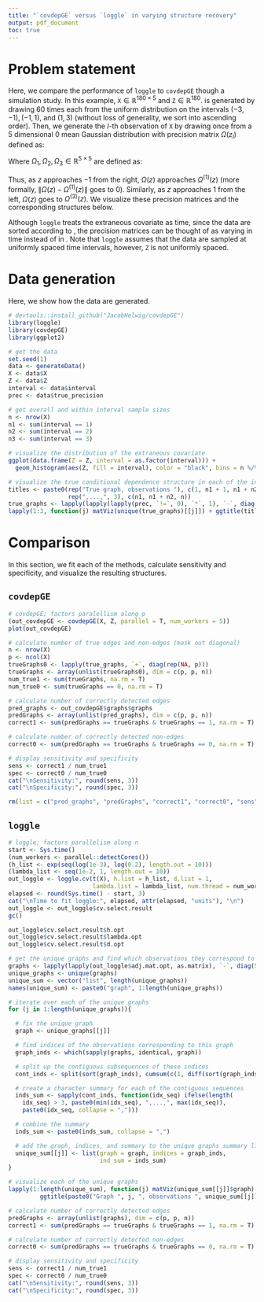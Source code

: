 ```yaml
---
title: "`covdepGE` versus `loggle` in varying structure recovery"
output: pdf_document
toc: true
---
```


# Problem statement

Here, we compare the performance of `loggle` to `covdepGE` though a simulation study. In this example, $\texttt{X}\in\mathbb R^{180\times 5}$ and $\texttt{Z}\in\mathbb R^{180}$. \texttt{Z} is generated by drawing $60$ times each from the uniform distribution on the intervals $(-3, -1), (-1, 1)$,  and $(1, 3)$ (without loss of generality, we sort \texttt{Z} into ascending order). Then, we generate the $l$-th observation of $\texttt{X}$ by drawing once from a $5$ dimensional $0$ mean Gaussian distribution with precision matrix $\Omega(z_l)$ defined as:

\begin{align}
    \Omega(z)=
    \begin{cases}
        \Omega^{(1)}(z) & z\in(-3, -1)\\
        \Omega^{(2)}(z) & z\in(-1, 1)\\
        \Omega^{(3)}(z) & z\in(1, 3)
    \end{cases}
\end{align}

Where $\Omega_1, \Omega_2, \Omega_3\in\mathbb R^{5\times5}$ are defined as:

\begin{align}
    \left[\Omega^{(1)}(z)\right]_{j,k}=
    \begin{cases}
        2 & j=k\\
        1 & (j,k)\in\{(1, 2), (2, 1), (2, 3), (3, 2)\}\\
        0 & \text{otherwise}
    \end{cases}
    &&
    \left[\Omega^{(2)}(z)\right]_{j,k}=
    \begin{cases}
        2 & j=k\\
        \frac{1-z}2 & (j,k)\in\{(1, 2), (2, 1)\}\\
        \frac{1+z}2 & (j,k)\in\{(1, 3), (3, 1)\}\\
        1 & (j,k)\in\{(2, 3), (3, 2)\}\\
        0 & \text{otherwise}
    \end{cases}
    \\
    \left[\Omega^{(3)}(z)\right]_{j,k}=
    \begin{cases}
        2 & j=k\\
        1 & (j,k)\in\{(1, 3), (3, 1), (2, 3), (3, 2)\}\\
        0 & \text{otherwise}
    \end{cases}
\end{align}

Thus, as $z$ approaches $-1$ from the right, $\Omega(z)$ approaches $\Omega^{(1)}(z)$ (more formally, $\lVert\Omega(z) - \Omega^{(1)}(z)\rVert$ goes to $0$). Similarly, as $z$ approaches $1$ from the left, $\Omega(z)$ goes to $\Omega^{(3)}(z)$. We visualize these precision matrices and the corresponding structures below. 

Although `loggle` treats the extraneous covariate as time, since the data are sorted according to \texttt{Z}, the precision matrices can be thought of as varying in time instead of in \texttt{Z}. Note that `loggle` assumes that the data are sampled at uniformly spaced time intervals, however, `Z` is not uniformly spaced.

# Data generation

Here, we show how the data are generated.

```r
# devtools::install_github("JacobHelwig/covdepGE")
library(loggle)
library(covdepGE)
library(ggplot2)

# get the data
set.seed(1)
data <- generateData()
X <- data$X
Z <- data$Z
interval <- data$interval
prec <- data$true_precision

# get overall and within interval sample sizes
n <- nrow(X)
n1 <- sum(interval == 1)
n2 <- sum(interval == 2)
n3 <- sum(interval == 3)

# visualize the distribution of the extraneous covariate
ggplot(data.frame(Z = Z, interval = as.factor(interval))) +
  geom_histogram(aes(Z, fill = interval), color = "black", bins = n %/% 5)

# visualize the true conditional dependence structure in each of the intervals
titles <- paste0(rep("True graph, observations "), c(1, n1 + 1, n1 + n2 + 1), 
                 rep(",...,", 3), c(n1, n1 + n2, n))
true_graphs <- lapply(lapply(lapply(prec, `!=`, 0), `*`, 1), `-`, diag(5))
lapply(1:3, function(j) matViz(unique(true_graphs)[[j]]) + ggtitle(titles[j]))
```

# Comparison

In this section, we fit each of the methods, calculate sensitivity and specificity, and visualize the resulting structures.

## `covdepGE`

```r
# covdepGE; factors paralellism along p
(out_covdepGE <- covdepGE(X, Z, parallel = T, num_workers = 5))
plot(out_covdepGE)

# calculate number of true edges and non-edges (mask out diagonal)
n <- nrow(X)
p <- ncol(X)
trueGraphs0 <- lapply(true_graphs, `+`, diag(rep(NA, p)))
trueGraphs <- array(unlist(trueGraphs0), dim = c(p, p, n))
num_true1 <- sum(trueGraphs, na.rm = T)
num_true0 <- sum(trueGraphs == 0, na.rm = T)

# calculate number of correctly detected edges
pred_graphs <- out_covdepGE$graphs$graphs
predGraphs <- array(unlist(pred_graphs), dim = c(p, p, n))
correct1 <- sum(predGraphs == trueGraphs & trueGraphs == 1, na.rm = T)

# calculate number of correctly detected non-edges
correct0 <- sum(predGraphs == trueGraphs & trueGraphs == 0, na.rm = T)

# display sensitivity and specificity
sens <- correct1 / num_true1
spec <- correct0 / num_true0
cat("\nSensitivity:", round(sens, 3))
cat("\nSpecificity:", round(spec, 3))

rm(list = c("pred_graphs", "predGraphs", "correct1", "correct0", "sens", "spec"))
```

## `loggle`

```r
# loggle; factors parallelism along n
start <- Sys.time()
(num_workers <- parallel::detectCores()) 
(h_list <- exp(seq(log(1e-3), log(0.2), length.out = 10)))
(lambda_list <- seq(1e-2, 1, length.out = 10))
out_loggle <- loggle.cv(t(X), h.list = h_list, d.list = 1, 
                        lambda.list = lambda_list, num.thread = num_workers - 2)
elapsed <- round(Sys.time() - start, 3)
cat("\nTime to fit loggle:", elapsed, attr(elapsed, "units"), "\n")
out_loggle <- out_loggle$cv.select.result
gc()

out_loggle$cv.select.result$h.opt
out_loggle$cv.select.result$lambda.opt
out_loggle$cv.select.result$d.opt

# get the unique graphs and find which observations they correspond to
graphs <- lapply(lapply(out_loggle$adj.mat.opt, as.matrix), `-`, diag(5))
unique_graphs <- unique(graphs)
unique_sum <- vector("list", length(unique_graphs))
names(unique_sum) <- paste0("graph", 1:length(unique_graphs))

# iterate over each of the unique graphs
for (j in 1:length(unique_graphs)){

  # fix the unique graph
  graph <- unique_graphs[[j]]

  # find indices of the observations corresponding to this graph
  graph_inds <- which(sapply(graphs, identical, graph))

  # split up the contiguous subsequences of these indices
  cont_inds <- split(sort(graph_inds), cumsum(c(1, diff(sort(graph_inds)) != 1)))

  # create a character summary for each of the contiguous sequences
  inds_sum <- sapply(cont_inds, function(idx_seq) ifelse(length(
    idx_seq) > 3, paste0(min(idx_seq), ",...,", max(idx_seq)),
    paste0(idx_seq, collapse = ",")))

  # combine the summary
  inds_sum <- paste0(inds_sum, collapse = ",")

  # add the graph, indices, and summary to the unique graphs summary list
  unique_sum[[j]] <- list(graph = graph, indices = graph_inds,
                          ind_sum = inds_sum)
}

# visualize each of the unique graphs
lapply(1:length(unique_sum), function(j) matViz(unique_sum[[j]]$graph) + 
         ggtitle(paste0("Graph ", j, ", observations ", unique_sum[[j]]$ind_sum)))

# calculate number of correctly detected edges
predGraphs <- array(unlist(graphs), dim = c(p, p, n))
correct1 <- sum(predGraphs == trueGraphs & trueGraphs == 1, na.rm = T)

# calculate number of correctly detected non-edges
correct0 <- sum(predGraphs == trueGraphs & trueGraphs == 0, na.rm = T)

# display sensitivity and specificity
sens <- correct1 / num_true1
spec <- correct0 / num_true0
cat("\nSensitivity:", round(sens, 3))
cat("\nSpecificity:", round(spec, 3))
```
